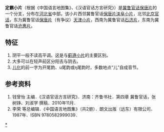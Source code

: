'''定霸小片'''（根据《中国语言地图集》、《汉语官话方言研究》）是[[冀鲁官话|冀鲁官话]][[保唐片|保唐片]]的一个分支，分布在[[河北省|河北省]]中部。该小片西邻冀鲁官话[[保唐片|保唐片]][[涞阜小片|涞阜小片]]，北邻[[北京官话|北京官话]]，东为冀鲁官话[[保唐片|保唐片]]（有争议）[[天津小片|天津小片]]，西南为冀鲁官话[[石济片|石济片]]，东南为冀鲁官话[[沧惠片|沧惠片]]。

==特征==
#阴平一般不读高平调。这是与[[蓟遵小片|蓟遵小片]]的主要区别。
#大多可以在轻声前区分阳去与阴去。
#[[儿化|儿化]]的前一字为开尾韵、u尾韵或ŋ尾韵时，多数地点“儿”自成音节。

==参考资料==
#钱曾怡 主编．《汉语官话方言研究》．济南：齐鲁书社．第四章 冀鲁官话，张树铮、刘淑学 撰稿．2010年11月．
#李荣 等总编辑．《中国语言地图集》（共2册）．朗文出版（远东）有限公司．1987年．ISBN 9780582999039．

{{官話}}

[[分类:冀鲁官话|*]]